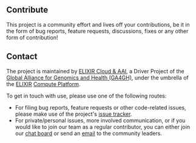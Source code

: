 
<Hero />

## Contribute

This project is a community effort and lives off your contributions,
be it in the form of bug reports, feature requests, discussions, fixes or
any other form of contribution!

<Cards>
  <Card
    title='Contributor Guide'
    href='https://elixir-cloud-aai.github.io/guides/guide-contributor/'
  />
  <Card title='Developer Guide' href='/nerd/review' />
  <Card title='Documentation Guide' href='/nerd/documentation' />
</Cards>

## Contact

The project is maintained by [ELIXIR Cloud & AAI](https://elixir-cloud.dcc.sib.swiss/), a Driver
Project of the [Global Alliance for Genomics and Health (GA4GH)](https://ga4gh.org/), under
the umbrella of the [ELIXIR](https://elixir-europe.org/) [Compute Platform](https://elixir-europe.org/platforms/compute).

To get in touch with use, please use one of the following routes:

- For filing bug reports, feature requests or other code-related issues, please
  make use of the project's [issue tracker](https://github.com/elixir-cloud-aai/cloud-components/issues).
- For private/personal issues, more involved communication, or if you would
  like to join our team as a regular contributor, you can either join our
  [chat board](https://join.slack.com/t/elixir-cloud/shared_invite/zt-1uvebyx1e-NcC0Hof2guT9df~haBdQaw)
  or send an <a href="mailto:alexander.kanitz@alumni.ethz.ch" className='underline'>email</a> to the community
  leaders.
